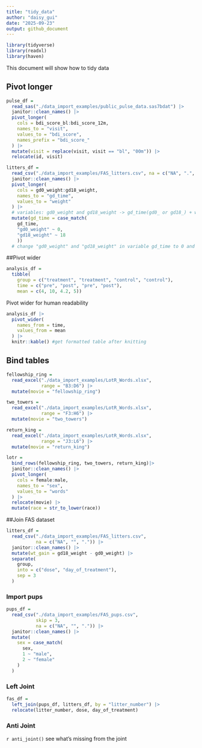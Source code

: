 ```yaml
---
title: "tidy_data"
author: "daisy_gui"
date: "2025-09-23"
output: github_document
---
```


```r
library(tidyverse)
library(readxl)
library(haven)
```


This document will show how to tidy data

## Pivot longer

```r
pulse_df = 
  read_sas("./data_import_examples/public_pulse_data.sas7bdat") |>
  janitor::clean_names() |>
  pivot_longer(
    cols = bdi_score_bl:bdi_score_12m,
    names_to = "visit", 
    values_to = "bdi_score",
    names_prefix = "bdi_score_"
  ) |>
  mutate(visit = replace(visit, visit == "bl", "00m")) |>
  relocate(id, visit)

```



```r

litters_df = 
  read_csv("./data_import_examples/FAS_litters.csv", na = c("NA", ".", "")) |>
  janitor::clean_names() |>
  pivot_longer(
    cols = gd0_weight:gd18_weight,
    names_to = "gd_time", 
    values_to = "weight"
  ) |>
  # variables: gd0_weight and gd18_weight -> gd_time(gd0_ or gd18_) + weight(values in original variables)
  mutate(gd_time = case_match(
    gd_time, 
    "gd0_weight" ~ 0,
    "gd18_weight" ~ 18
    )) 
  # change "gd0_weight" and "gd18_weight" in variable gd_time to 0 and 18

```

##Pivot wider

```r
analysis_df = 
  tibble(
    group = c("treatment", "treatment", "control", "control"),
    time = c("pre", "post", "pre", "post"), 
    mean = c(4, 10, 4.2, 5))


```

Pivot wider for human readability

```r

analysis_df |>
  pivot_wider(
    names_from = time, 
    values_from = mean
  ) |>
  knitr::kable() #get formatted table after knitting

```

## Bind tables

```r
fellowship_ring = 
  read_excel("./data_import_examples/LotR_Words.xlsx",
             range = "B3:D6") |>
  mutate(movie = "fellowship_ring")

two_towers = 
  read_excel("./data_import_examples/LotR_Words.xlsx",
             range = "F3:H6") |>
  mutate(movie = "two_towers")

return_king = 
  read_excel("./data_import_examples/LotR_Words.xlsx",
             range = "J3:L6") |>
  mutate(movie = "return_king")

```

```r
lotr = 
  bind_rows(fellowship_ring, two_towers, return_king)|>
  janitor::clean_names() |>
  pivot_longer(
    cols = female:male,
    names_to = "sex",
    values_to = "words"
  ) |>
  relocate(movie) |>
  mutate(race = str_to_lower(race))

```

##Join FAS dataset

```r
litters_df = 
  read_csv("./data_import_examples/FAS_litters.csv", 
           na = c("NA", "", ".")) |>
  janitor::clean_names() |>
  mutate(wt_gain = gd18_weight - gd0_weight) |>
  separate(
    group, 
    into = c("dose", "day_of_treatment"), 
    sep = 3
  )
```

### Import pups

```r
pups_df = 
  read_csv("./data_import_examples/FAS_pups.csv", 
           skip = 3,
           na = c("NA", "", ".")) |>
  janitor::clean_names() |>
  mutate(
    sex = case_match(
      sex, 
      1 ~ "male",
      2 ~ "female"
    )
  )
```

### Left Joint

```r
fas_df = 
  left_join(pups_df, litters_df, by = "litter_number") |>
  relocate(litter_number, dose, day_of_treatment)
```

### Anti Joint
`r anti_joint()`
see what's missing from the joint
